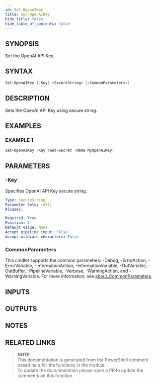 ```yaml
---
id: Set-OpenAIKey
title: Set-OpenAIKey
hide_title: false
hide_table_of_contents: false
---
```


## SYNOPSIS

Set the OpenAI API Key.

## SYNTAX

```powershell
Set-OpenAIKey [-Key] <SecureString> [<CommonParameters>]
```

## DESCRIPTION

Sets the OpenAI API Key using secure string.

## EXAMPLES

### EXAMPLE 1

```powershell
Set-OpenAIKey -Key (Get-Secret -Name MyOpenAIKey)
```

## PARAMETERS

### -Key

Specifies OpenAI API Key secure string.

```yaml
Type: SecureString
Parameter Sets: (All)
Aliases:

Required: True
Position: 1
Default value: None
Accept pipeline input: False
Accept wildcard characters: False
```

### CommonParameters

This cmdlet supports the common parameters: -Debug, -ErrorAction, -ErrorVariable, -InformationAction, -InformationVariable, -OutVariable, -OutBuffer, -PipelineVariable, -Verbose, -WarningAction, and -WarningVariable. For more information, see [about_CommonParameters](http://go.microsoft.com/fwlink/?LinkID=113216).

## INPUTS

## OUTPUTS

## NOTES

## RELATED LINKS

> **NOTE**  
> This documentation is generated from the PowerShell comment based help for the functions in the module.  
> To update the documentation please open a PR to update the comments on this function.
